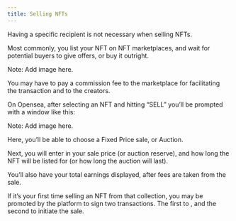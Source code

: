 ```yaml
---
title: Selling NFTs
---
```


Having a specific recipient is not necessary when selling NFTs.

Most commonly, you list your NFT on NFT marketplaces, and wait for potential buyers to give offers, or buy it outright.

Note: Add image here.

You may have to pay a commission fee to the marketplace for facilitating the transaction and <Nutshell children="royalties" glossaryEntry="content/glossary/royalties.mdx" /> to the creators.

On Opensea, after selecting an NFT and hitting “SELL” you’ll be prompted with a window like this:

Note: Add image here.

Here, you’ll be able to choose a Fixed Price sale, or Auction.

Next, you will enter in your sale price (or auction reserve), and how long the NFT will be listed for (or how long the auction will last).

You’ll also have your total earnings displayed, after fees are taken from the sale.

If it’s your first time selling an NFT from that collection, you may be promoted by the platform to sign two transactions. The first to <Nutshell children="allow access to the collection" />, and the second to initiate the sale.
